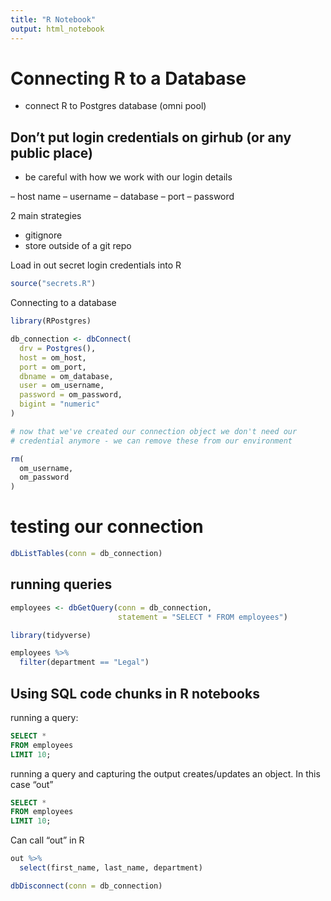 ```yaml
---
title: "R Notebook"
output: html_notebook
---
```



# Connecting R to a Database

- connect R to Postgres database (omni pool)

## Don't put login credentials on girhub (or any public place)

- be careful with how we work with our login details

-- host name
-- username
-- database
-- port
-- password

2 main strategies

- gitignore
- store outside of a git repo

Load in out secret login credentials into R


```r

source("secrets.R")

```

Connecting to a database

```r

library(RPostgres)

db_connection <- dbConnect(
  drv = Postgres(),
  host = om_host,
  port = om_port,
  dbname = om_database,
  user = om_username,
  password = om_password,
  bigint = "numeric"
)

# now that we've created our connection object we don't need our
# credential anymore - we can remove these from our environment

rm(
  om_username,
  om_password
)


```

# testing our connection

```r

dbListTables(conn = db_connection)

```

##  running queries

```r

employees <- dbGetQuery(conn = db_connection,
                        statement = "SELECT * FROM employees")

```

```r

library(tidyverse)

```

```r

employees %>% 
  filter(department == "Legal")

```

## Using SQL code chunks in R notebooks

running a query:

```sql

SELECT *
FROM employees
LIMIT 10;

```

running a query and capturing the output
creates/updates an object. In this case "out"

```sql

SELECT *
FROM employees
LIMIT 10;

```

Can call "out" in R

```r

out %>% 
  select(first_name, last_name, department)

```


```r

dbDisconnect(conn = db_connection)

```

